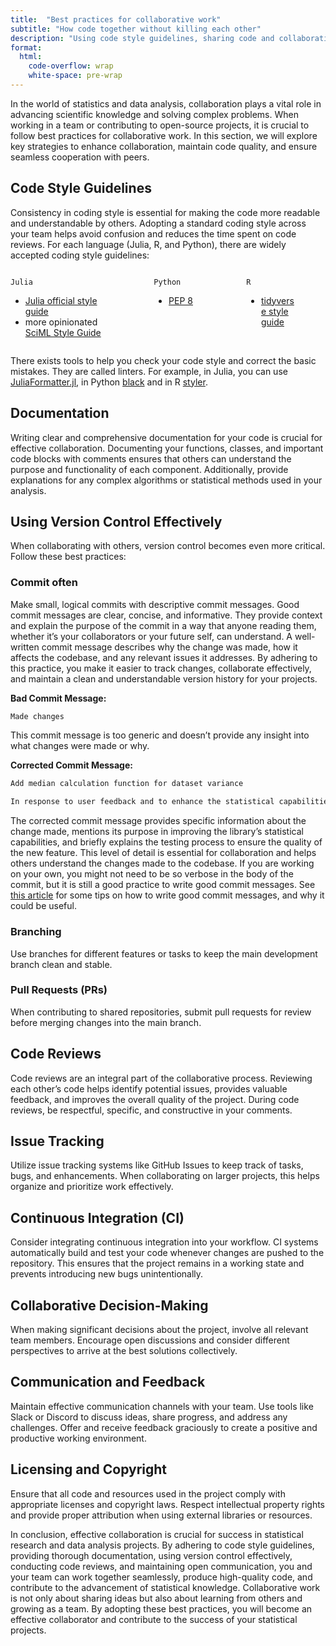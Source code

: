 ```yaml
---
title:  "Best practices for collaborative work"
subtitle: "How code together without killing each other"
description: "Using code style guidelines, sharing code and collaborating."
format: 
  html:
    code-overflow: wrap
    white-space: pre-wrap
---
```


In the world of statistics and data analysis, collaboration plays a vital role in advancing scientific knowledge and solving complex problems. When working in a team or contributing to open-source projects, it is crucial to follow best practices for collaborative work. In this section, we will explore key strategies to enhance collaboration, maintain code quality, and ensure seamless cooperation with peers.

## Code Style Guidelines

Consistency in coding style is essential for making the code more readable and understandable by others. Adopting a standard coding style across your team helps avoid confusion and reduces the time spent on code reviews. For each language (Julia, R, and Python), there are widely accepted coding style guidelines:

:::: {.columns}

::: {.column width="40%"}
`Julia`

- [Julia official style guide](https://docs.julialang.org/en/v1/manual/style-guide/)
- more opinionated [SciML Style Guide](https://github.com/SciML/SciMLStyle#sciml-style-guide-for-julia)
:::

::: {.column width="6%"}
:::


::: {.column width="20%"}
`Python`

- [PEP 8](https://www.python.org/dev/peps/pep-0008/)
:::

::: {.column width="6%"}
:::

::: {.column width="20%"}
`R`

- [tidyverse style guide](https://style.tidyverse.org/)
:::

::: {.column width="6%"}
:::
:::


:::{.callout-tip}
There exists tools to help you check your code style and correct the basic mistakes. They are called linters. For example, in Julia, you can use [JuliaFormatter.jl](https://github.com/domluna/JuliaFormatter.jl), in Python [black](https://black.readthedocs.io/en/stable/) and in R [styler](https://styler.r-lib.org/).
:::


## Documentation

Writing clear and comprehensive documentation for your code is crucial for effective collaboration. Documenting your functions, classes, and important code blocks with comments ensures that others can understand the purpose and functionality of each component. Additionally, provide explanations for any complex algorithms or statistical methods used in your analysis.

## Using Version Control Effectively

When collaborating with others, version control becomes even more critical. Follow these best practices:

### Commit often

Make small, logical commits with descriptive commit messages. Good commit messages are clear, concise, and informative. They provide context and explain the purpose of the commit in a way that anyone reading them, whether it's your collaborators or your future self, can understand. A well-written commit message describes why the change was made, how it affects the codebase, and any relevant issues it addresses. By adhering to this practice, you make it easier to track changes, collaborate effectively, and maintain a clean and understandable version history for your projects.

**Bad Commit Message:**

```bash
Made changes
```

This commit message is too generic and doesn't provide any insight into what changes were made or why.

**Corrected Commit Message:**


```bash
Add median calculation function for dataset variance

In response to user feedback and to enhance the statistical capabilities of our library, this commit introduces a new function, `calculate_median()`, which accurately calculates the median value for datasets. The function has been rigorously tested against various data sets to ensure its reliability and accuracy in statistical computations.
```

The corrected commit message provides specific information about the change made, mentions its purpose in improving the library's statistical capabilities, and briefly explains the testing process to ensure the quality of the new feature. This level of detail is essential for collaboration and helps others understand the changes made to the codebase. If you are working on your own, you might not need to be so verbose in the body of the commit, but it is still a good practice to write good commit messages.
See [this article](https://www.gitkraken.com/learn/git/best-practices/git-commit-message) for some tips on how to write good commit messages, and why it could be useful.


### Branching

Use branches for different features or tasks to keep the main development branch clean and stable.

### Pull Requests (PRs)

When contributing to shared repositories, submit pull requests for review before merging changes into the main branch.

## Code Reviews

Code reviews are an integral part of the collaborative process. Reviewing each other's code helps identify potential issues, provides valuable feedback, and improves the overall quality of the project. During code reviews, be respectful, specific, and constructive in your comments.

## Issue Tracking

Utilize issue tracking systems like GitHub Issues to keep track of tasks, bugs, and enhancements. When collaborating on larger projects, this helps organize and prioritize work effectively.

## Continuous Integration (CI)

Consider integrating continuous integration into your workflow. CI systems automatically build and test your code whenever changes are pushed to the repository. This ensures that the project remains in a working state and prevents introducing new bugs unintentionally.

## Collaborative Decision-Making

When making significant decisions about the project, involve all relevant team members. Encourage open discussions and consider different perspectives to arrive at the best solutions collectively.

## Communication and Feedback

Maintain effective communication channels with your team. Use tools like Slack or Discord to discuss ideas, share progress, and address any challenges. Offer and receive feedback graciously to create a positive and productive working environment.

## Licensing and Copyright

Ensure that all code and resources used in the project comply with appropriate licenses and copyright laws. Respect intellectual property rights and provide proper attribution when using external libraries or resources.


In conclusion, effective collaboration is crucial for success in statistical research and data analysis projects. By adhering to code style guidelines, providing thorough documentation, using version control effectively, conducting code reviews, and maintaining open communication, you and your team can work together seamlessly, produce high-quality code, and contribute to the advancement of statistical knowledge. Collaborative work is not only about sharing ideas but also about learning from others and growing as a team. By adopting these best practices, you will become an effective collaborator and contribute to the success of your statistical projects.
